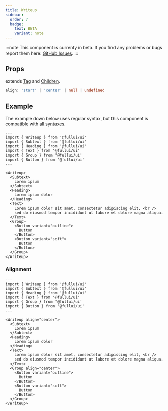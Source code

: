 ```yaml
---
title: Writeup
sidebar: 
  order: 7
  badge:
    text: BETA
    variant: note
---
```


:::note
This component is currenty in beta.
If you find any problems or bugs report them here: [GitHub Issues](https://github.com/fulldevlabs/fullui/issues).
:::

## Props
extends [Tag](/components/tag) and [Children](/components/children).
```ts
align: 'start' | 'center' | null | undefined
```

## Example
The example down below uses regular syntax, but this component is compatible with [all syntaxes](/guides/components#syntax).

```astro live
---
import { Writeup } from '@fullui/ui'
import { Subtext } from '@fullui/ui'
import { Heading } from '@fullui/ui'
import { Text } from '@fullui/ui'
import { Group } from '@fullui/ui'
import { Button } from '@fullui/ui'
---

<Writeup>
  <Subtext>
    Lorem ipsum
  </Subtext>
  <Heading>
    Lorem ipsum dolor
  </Heading>
  <Text>
    Lorem ipsum dolor sit amet, consectetur adipiscing elit, <br />
    sed do eiusmod tempor incididunt ut labore et dolore magna aliqua.
  </Text>
  <Group>
    <Button variant="outline">
      Button
    </Button>
    <Button variant="soft">
      Button
    </Button>
  </Group>
</Writeup>
```

### Alignment
```astro live
---
import { Writeup } from '@fullui/ui'
import { Subtext } from '@fullui/ui'
import { Heading } from '@fullui/ui'
import { Text } from '@fullui/ui'
import { Group } from '@fullui/ui'
import { Button } from '@fullui/ui'
---

<Writeup align="center">
  <Subtext>
    Lorem ipsum
  </Subtext>
  <Heading>
    Lorem ipsum dolor
  </Heading>
  <Text>
    Lorem ipsum dolor sit amet, consectetur adipiscing elit, <br />
    sed do eiusmod tempor incididunt ut labore et dolore magna aliqua.
  </Text>
  <Group align="center">
    <Button variant="outline">
      Button
    </Button>
    <Button variant="soft">
      Button
    </Button>
  </Group>
</Writeup>
```